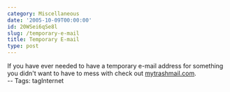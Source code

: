 ```yaml
---
category: Miscellaneous
date: '2005-10-09T00:00:00'
id: 20WSei6qSe8l
slug: /temporary-e-mail
title: Temporary E-mail
type: post
---
```


If you have ever needed to have a temporary e-mail address for
something you didn't want to have to mess with check out
[mytrashmail.com](http://mytrashmail.com).  
-- Tags: tagInternet